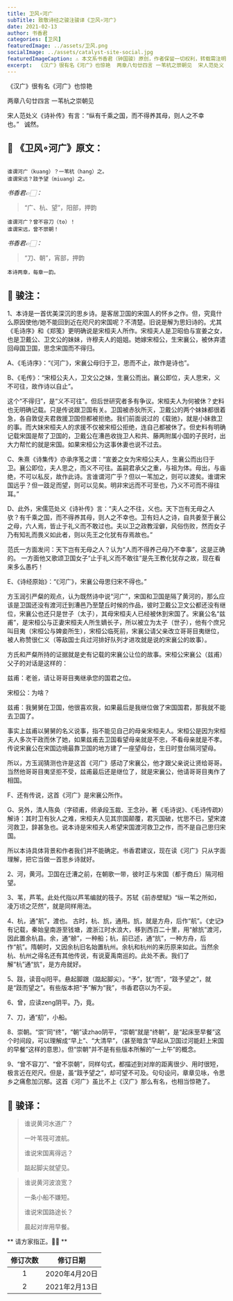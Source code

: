 ```yaml
---
title: 卫风∘河广
subTitle: 致敬诗经之骏注骏译《卫风∘河广》 
date: 2021-02-13 
author: 书香君
categories: [卫风]
featuredImage: ../assets/卫风.png
socialImage: ../assets/catalyst-site-social.jpg
featuredImageCaption: ⚠️️ 本文系书香君（钟国骏）原创，作者保留一切权利，转载需注明出处。
excerpt:  《汉广》很有名《河广》也惊艳  两章八句廿四言 一苇杭之崇朝见  宋人范处义《诗补传》有言：“纵有千乘之国，而不得养其母，则人之不幸也。”   诚然。   
---
```


《汉广》很有名《河广》也惊艳

两章八句廿四言
一苇杭之崇朝见

宋人范处义《诗补传》有言：“纵有千乘之国，而不得养其母，则人之不幸也。”   诚然。

## 🌼 《卫风∘河广》原文：
```

谁谓河广（kuang）？一苇杭（hang）之。
谁谓宋远？跂予望（miuang）之。

```
*书香君👉🏻：* 

> “广、杭、望”，阳部，押韵

```
谁谓河广？曾不容刀（to）！
谁谓宋远，曾不崇朝！

```
*书香君👉🏻：* 

> “刀、朝”，宵部，押韵

```
本诗两章，每章一韵。

```
## 🍁️ 骏注：

1、本诗是一首优美深沉的思乡诗。是客居卫国的宋国人的怀乡之作。但，究竟什么原因使他/她不能回到近在咫尺的宋国呢？不清楚。旧说是解为思妇诗的。尤其《毛诗序》和《郑笺》更明确说是宋桓夫人所作。宋桓夫人是卫昭伯与宣姜之女，也是卫戴公、卫文公的妹妹，许穆夫人的姐姐。她嫁宋桓公，生宋襄公，被休弃遣回母国卫国，思念宋国而不得归。

A、《毛诗序》：“《河广》，宋襄公母归于卫，思而不止，故作是诗也”。

B、《毛传》：“宋桓公夫人，卫文公之妹，生襄公而出。襄公即位，夫人思宋，义不可往，故作诗以自止”。

这个“不得归”，是“义不可往”。但后世研究者多有争议。宋桓夫人为何被休？史料也无明确记载。只是传说跟卫国有关。卫国被赤狄所灭，卫戴公的两个妹妹都很着急，各自敦促夫君救援卫国但都被拒绝。我们前面说过的《载驰》，就是小妹救卫的事。而大妹宋桓夫人的求援不仅被宋桓公拒绝，连自己都被休了。但史料有明确记载宋国是帮了卫国的，卫戴公在漕邑收拢卫人和共、藤两附属小国的子民时，出大力帮忙的就是宋国。如果宋桓公为这事休妻也说不过去。

C、朱熹《诗集传》亦承序笺之谓：“宣姜之女为宋桓公夫人，生襄公而出归于卫。襄公即位，夫人思之，而义不可往。盖嗣君承父之重，与祖为体。母出，与庙绝，不可以私反，故作此诗。言谁谓河广乎？但以一苇加之，则可以渡矣。谁谓宋国远乎？但一跂足而望，则可以见矣。明非宋远而不可至也，乃义不可而不得往耳。”

D、此外，宋儒范处义《诗补传》言：“夫人之不往，义也。天下岂有无母之人欤？有千乘之国，而不得养其母，则人之不幸也。卫有妇人之诗，自共姜至于襄公之母，六人焉，皆止于礼义而不敢过也。夫以卫之政教淫僻，风俗伤败，然而女子乃有知礼而畏义如此者，则以先王之化犹有存焉故也。”

范氏一方面发问：天下岂有无母之人？认为“人而不得养己母乃不幸事”，这是正确的。
一方面他又歌颂卫国女子“止于礼义而不敢往”是先王教化犹存之故，现在看来多么愚朽！

E、《诗经原始》：“《河广》，宋襄公母思归宋不得也。”

方玉润引严粲的观点，认为既然诗中说“河广”，宋国和卫国是隔了黄河的，那么应该是卫国还没有渡河迁到漕邑乃至楚丘时候的作品，彼时卫戴公卫文公都还没有继位，宋襄公也还只是世子（太子），其母宋桓夫人已经被休到宋国了。宋襄公名“兹甫”，是宋桓公与正妻宋桓夫人所生嫡长子，所以被立为太子（世子），他有个庶兄叫目夷（宋桓公与婢妾所生），宋桓公临死前，宋襄公请父亲改立哥哥目夷继位，被人称赞很仁义（等敌国士兵过河排好队列才进攻就是说的宋襄公的故事）。

方氏和严粲所持的证据就是史有记载的宋襄公让位的故事。宋桓公宋襄公（兹甫）父子的对话是这样的：

兹甫：老爸，请让哥哥目夷继承您的国君之位。

宋桓公：为啥？

兹甫：我舅舅在卫国，他很喜欢我，如果最后是我继位做了宋国国君，那我就不能去卫国了。

事实上兹甫以舅舅的名义说事，指不能见自己的母亲宋桓夫人。宋桓公是因为宋桓夫人多次干政而休了她，如果兹甫去卫国看望母亲就是不忠，不看母亲就是不孝。传说宋襄公在宋国边境最靠卫国的地方建了一座望母台，生日时登台隔河望母。

所以，方玉润猜测也许是这首《河广》感动了宋襄公，他才跟父亲说让贤给哥哥。当然他哥哥目夷坚拒不受，兹甫最后还是继位了，就是宋襄公，他请哥哥目夷作了相国。

F、还有传说，这首《河广》是宋襄公所作。

G、另外，清人陈奂（字硕甫，师承段玉裁、王念孙，著《毛诗说》、《毛诗传疏》）解诗：其时卫有狄人之难，宋桓夫人见其宗国颠覆，君灭国破，忧思不已，望宋渡河救卫，辞甚急也。说本诗是宋桓夫人希望宋国渡河救卫之作，而不是自己思归宋国。

所以本诗具体背景和作者我们并不能确定。书香君建议，现在读《河广》只从字面理解，把它当做一首思乡诗就好。

2、河，黄河。卫国在迁漕之前，在朝歌一带，彼时正与宋国（都于商丘）隔河相望。

3、苇，芦苇。此处代指以芦苇编就的筏子。苏轼《前赤壁赋》“纵一苇之所如，凌万顷之茫然”，就是同样用法。

4、杭，通“航”，渡也。
古时，杭、斻，通用。斻，就是方舟，后作“航”。《史记》有记载，秦始皇南游至钱塘，渡浙江时水浪大，移到西百二十里，用“艅斻”渡河，因此置余杭县。余，通“艅”，一种船；杭，前已述，通“斻”，一种方舟，后作“航”。隋朝时，又因余杭旧名始置杭州。余杭和杭州的来历原来如此。当然余杭、杭州之得名还有其他传说，有说夏禹南巡的。此处不表。我们了解“杭”通“斻”，是方舟就好。

5、跂，读音qi阳平。悬起脚跟（踮起脚尖）。“予”，犹“而”，“跂予望之”，就是“跂而望之”。有些版本把“予”解为“我”，书香君窃以为不妥。

6、曾，应读zeng阴平。乃，竟。

7、刀，通“舠”，小船。

8、崇朝。“崇”同“终”，“朝”读zhao阴平，“崇朝”就是“终朝”，是“起床至早餐”这个时间段，可以理解成“早上”、“大清早”，（甚至暗含“早起从卫国过河能赶上宋国的早餐”这样的意思）。但“崇朝”并不是有些版本所解的“一上午”的概念。

9、“曾不容刀”、“曾不崇朝”，同样句式，都描述到对岸的距离很少、用时很短，极言近在咫尺。但是，虽“跂予望之”，却可望不可及。句句设问，章章见咏，令思乡之痛愈加沉郁。这首《河广》虽比不上《汉广》那么有名，也相当惊艳了。

## 🍁️ 骏译：

> 谁说黄河水道广？
> 
> 一叶苇筏可渡航。
> 
> 谁说宋国离得远？
> 
> 踮起脚尖就望见。

> 谁说黄河波浪宽？
> 
> 一条小船不嫌短。
> 
> 谁说宋国路途长？
> 
> 晨起对岸用早餐。

** 请方家指正。🙏🏻 **

| 修订次数      | 修订日期 | 
|   :----: |    :----:   | 
| 1    | 2020年4月20日       | 
| 2    | 2021年2月13日       | 
